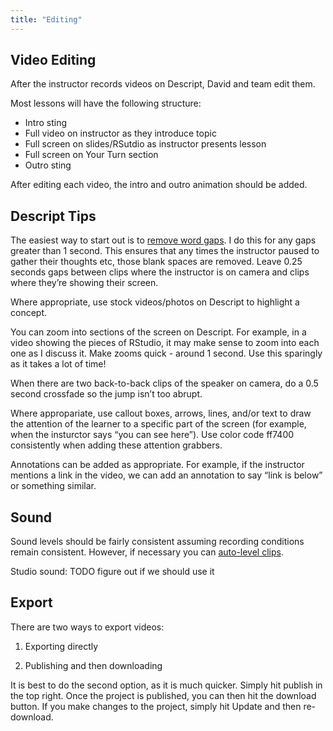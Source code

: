 ```yaml
---
title: "Editing"
---
```


## Video Editing

After the instructor records videos on Descript, David and team edit them. 

Most lessons will have the following structure:

- Intro sting
- Full video on instructor as they introduce topic
- Full screen on slides/RSutdio as instructor presents lesson
- Full screen on Your Turn section
- Outro sting

After editing each video, the intro and outro animation should be added.

## Descript Tips

The easiest way to start out is to [remove word gaps](https://help.descript.com/hc/en-us/articles/10164807277453-Adjusting-word-gaps-in-bulk). I do this for any gaps greater than 1 second. This ensures that any times the instructor paused to gather their thoughts etc, those blank spaces are removed. Leave 0.25 seconds gaps between clips where the instructor is on camera and clips where they're showing their screen.

Where appropriate, use stock videos/photos on Descript to highlight a concept.

You can zoom into sections of the screen on Descript. For example, in a video showing the pieces of RStudio, it may make sense to zoom into each one as I discuss it. Make zooms quick - around 1 second. Use this sparingly as it takes a lot of time! 

When there are two back-to-back clips of the speaker on camera, do a 0.5 second crossfade so the jump isn’t too abrupt.

Where appropariate, use callout boxes, arrows, lines, and/or text to draw the attention of the learner to a specific part of the screen (for example, when the insturctor says "you can see here"). Use color code ff7400 consistently when adding these attention grabbers.

Annotations can be added as appropriate. For example, if the instructor mentions a link in the video, we can add an annotation to say "link is below" or something similar.

## Sound

Sound levels should be fairly consistent assuming recording conditions remain consistent. However, if necessary you can [auto-level clips](https://help.descript.com/hc/en-us/articles/10249334057357-Auto-leveling-individual-clips).

Studio sound: TODO figure out if we should use it

## Export

There are two ways to export videos:

1. Exporting directly

1. Publishing and then downloading

It is best to do the second option, as it is much quicker. Simply hit publish in the top right. Once the project is published, you can then hit the download button. If you make changes to the project, simply hit Update and then re-download. 
